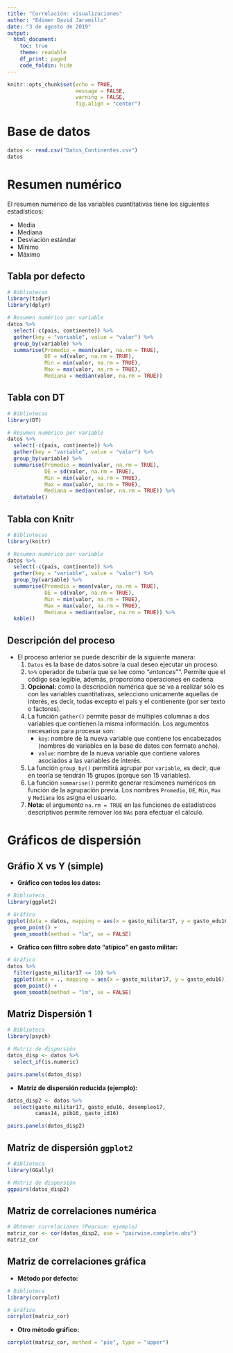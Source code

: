 ```yaml
---
title: "Correlación: visualizaciones"
author: "Edimer David Jaramillo"
date: "3 de agosto de 2019"
output:
  html_document:
    toc: true
    theme: readable
    df_print: paged
    code_foldin: hide
---
```


```r
knitr::opts_chunk$set(echo = TRUE,
                      message = FALSE,
                      warning = FALSE,
                      fig.align = "center")
```

# Base de datos

```r
datos <- read.csv("Datos_Continentes.csv")
datos
```

# Resumen numérico {.tabset .tabset-fade .tabset-pills}

El resumen numérico de las variables cuantitativas tiene los siguientes estadísticos:

- Media
- Mediana
- Desviación estándar
- Mínimo
- Máximo

## Tabla por defecto

```r
# Bibliotecas
library(tidyr)
library(dplyr)

# Resumen numérico por variable
datos %>% 
  select(-c(pais, continente)) %>% 
  gather(key = "variable", value = "valor") %>% 
  group_by(variable) %>% 
  summarise(Promedio = mean(valor, na.rm = TRUE),
            DE = sd(valor, na.rm = TRUE),
            Min = min(valor, na.rm = TRUE),
            Max = max(valor, na.rm = TRUE),
            Mediana = median(valor, na.rm = TRUE))
```

## Tabla con DT

```r
# Bibliotecas
library(DT)

# Resumen numérico por variable
datos %>% 
  select(-c(pais, continente)) %>% 
  gather(key = "variable", value = "valor") %>% 
  group_by(variable) %>% 
  summarise(Promedio = mean(valor, na.rm = TRUE),
            DE = sd(valor, na.rm = TRUE),
            Min = min(valor, na.rm = TRUE),
            Max = max(valor, na.rm = TRUE),
            Mediana = median(valor, na.rm = TRUE)) %>% 
  datatable()
```

## Tabla con Knitr

```r
# Bibliotecas
library(knitr)

# Resumen numérico por variable
datos %>% 
  select(-c(pais, continente)) %>% 
  gather(key = "variable", value = "valor") %>% 
  group_by(variable) %>% 
  summarise(Promedio = mean(valor, na.rm = TRUE),
            DE = sd(valor, na.rm = TRUE),
            Min = min(valor, na.rm = TRUE),
            Max = max(valor, na.rm = TRUE),
            Mediana = median(valor, na.rm = TRUE)) %>% 
  kable()
```

## Descripción del proceso

- El proceso anterior se puede describir de la siguiente manera:
    1. `Datos` es la base de datos sobre la cual deseo ejecutar un proceso.
    2. `%>%` operador de tubería que se lee como "*entonces*"". Permite que el código sea legible, además, proporciona operaciones en cadena.
    3. **Opcional:** como la descripción numérica que se va a realizar sólo es con las variables cuantitativas, selecciono unicamente aquellas de interés, es decir, todas excepto el país y el contienente (por ser texto o factores).
    4. La función `gather()` permite pasar de múltiples columnas a dos variables que contienen la misma información. Los argumentos necesarios para procesar son:
        - `key`: nombre de la nueva variable que contiene los encabezados (nombres de variables en la base de datos con formato ancho). 
        - `value`: nombre de la nueva variable que contiene valores asociados a las variables de interés.
    5. La función `group_by()` permitirá agrupar por `variable`, es decir, que en teoría se tendrán 15 grupos (porque son 15 variables).
    6. La función `summarise()` permite generar resúmenes numéricos en función de la agrupación previa. Los nombres `Promedio`, `DE`, `Min`, `Max` y `Mediana` los asigna el usuario.
    7. **Nota:** el argumento `na.rm = TRUE` en las funciones de estadísticos descriptivos permite remover los `NAs` para efectuar el cálculo.

# Gráficos de dispersión {.tabset .tabset-fade .tabset-pills}

## Gráfio X vs Y (simple)

- **Gráfico con todos los datos:**

```r
# Biblioteca
library(ggplot2)

# Gráfico
ggplot(data = datos, mapping = aes(x = gasto_militar17, y = gasto_edu16)) +
  geom_point() +
  geom_smooth(method = "lm", se = FALSE)
```

- **Gráfico con filtro sobre dato "atípico" en gasto militar:**

```r
# Gráfico
datos %>%
  filter(gasto_militar17 <= 10) %>% 
  ggplot(data = ., mapping = aes(x = gasto_militar17, y = gasto_edu16)) +
  geom_point() +
  geom_smooth(method = "lm", se = FALSE)
```

## Matriz Dispersión 1

```r
# Biblioteca
library(psych)

# Matriz de dispersión
datos_disp <- datos %>%
  select_if(is.numeric)

pairs.panels(datos_disp)
```

- **Matriz de dispersión reducida (ejemplo):**

```r
datos_disp2 <- datos %>%
  select(gasto_militar17, gasto_edu16, desempleo17,
         camas14, pib16, gasto_id16)

pairs.panels(datos_disp2)
```

## Matriz de dispersión `ggplot2`

```r
# Biblioteca
library(GGally)

# Matriz de dispersión
ggpairs(datos_disp2)
```

## Matriz de correlaciones numérica

```r
# Obtener correlaciones (Pearson: ejemplo)
matriz_cor <- cor(datos_disp2, use = "pairwise.complete.obs")
matriz_cor
```

## Matriz de correlaciones gráfica

- **Método por defecto:**

```r
# Biblioteca
library(corrplot)

# Gráfico
corrplot(matriz_cor)
```

- **Otro método gráfico:**

```r
corrplot(matriz_cor, method = "pie", type = "upper")
```

